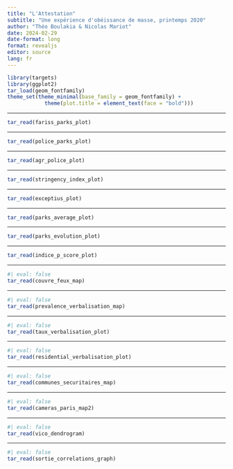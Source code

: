 ```yaml
---
title: "L'Attestation"
subtitle: "Une expérience d'obéissance de masse, printemps 2020"
author: "Théo Boulakia & Nicolas Mariot"
date: 2024-02-29
date-format: long
format: revealjs
editor: source
lang: fr
---
```


```r
library(targets)
library(ggplot2)
tar_load(geom_fontfamily)
theme_set(theme_minimal(base_family = geom_fontfamily) +
            theme(plot.title = element_text(face = "bold")))
```

----

```r
tar_read(fariss_parks_plot)
```

----

```r
tar_read(police_parks_plot)
```

----

```r
tar_read(agr_police_plot)
```

----

```r
tar_read(stringency_index_plot)
```

----

```r
tar_read(exceptius_plot)
```

----

```r
tar_read(parks_average_plot)
```

----

```r
tar_read(parks_evolution_plot)
```

----

```r
tar_read(indice_p_score_plot)
```

----

```r
#| eval: false
tar_read(couvre_feux_map)
```

----

```r
#| eval: false
tar_read(prevalence_verbalisation_map)
```

----

```r
#| eval: false
tar_read(taux_verbalisation_plot)
```

----

```r
#| eval: false
tar_read(residential_verbalisation_plot)
```

----

```r
#| eval: false
tar_read(communes_securitaires_map)
```

-----

```r
#| eval: false
tar_read(cameras_paris_map2)
```

----

```r
#| eval: false
tar_read(vico_dendrogram)
```

----

```r
#| eval: false
tar_read(sortie_correlations_graph)
```
